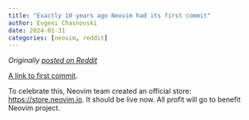 ```yaml
---
title: "Exactly 10 years ago Neovim had its first commit"
author: Evgeni Chasnovski
date: 2024-01-31
categories: [neovim, reddit]
---
```


*Originally [posted on Reddit](https://www.reddit.com/r/neovim/comments/1afi21p/exactly_10_years_ago_neovim_had_its_first_commit/)*

[A link to first commit](https://github.com/neovim/neovim/commit/72cf89bce8e4230dbc161dc5606f48ef9884ba70).

To celebrate this, Neovim team created an official store: [https://store.neovim.io](https://store.neovim.io). It should be live now. All profit will go to benefit Neovim project.

